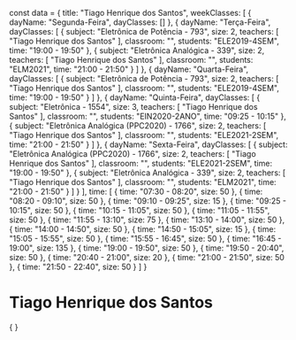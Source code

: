 const data = {
  title: "Tiago Henrique dos Santos",
  weekClasses: [
    {
      dayName: "Segunda-Feira",
      dayClasses: []
    },
    {
      dayName: "Terça-Feira",
      dayClasses: [
        {
          subject: "Eletrônica de Potência - 793",
          size: 2,
          teachers: [
            "Tiago Henrique dos Santos"
          ],
          classroom: "",
          students: "ELE2019-4SEM",
          time: "19:00 - 19:50"
        },
        {
          subject: "Eletrônica Analógica - 339",
          size: 2,
          teachers: [
            "Tiago Henrique dos Santos"
          ],
          classroom: "",
          students: "ELM2021",
          time: "21:00 - 21:50"
        }
      ]
    },
    {
      dayName: "Quarta-Feira",
      dayClasses: [
        {
          subject: "Eletrônica de Potência - 793",
          size: 2,
          teachers: [
            "Tiago Henrique dos Santos"
          ],
          classroom: "",
          students: "ELE2019-4SEM",
          time: "19:00 - 19:50"
        }
      ]
    },
    {
      dayName: "Quinta-Feira",
      dayClasses: [
        {
          subject: "Eletrônica - 1554",
          size: 3,
          teachers: [
            "Tiago Henrique dos Santos"
          ],
          classroom: "",
          students: "EIN2020-2ANO",
          time: "09:25 - 10:15"
        },
        {
          subject: "Eletrônica Analógica (PPC2020) - 1766",
          size: 2,
          teachers: [
            "Tiago Henrique dos Santos"
          ],
          classroom: "",
          students: "ELE2021-2SEM",
          time: "21:00 - 21:50"
        }
      ]
    },
    {
      dayName: "Sexta-Feira",
      dayClasses: [
        {
          subject: "Eletrônica Analógica (PPC2020) - 1766",
          size: 2,
          teachers: [
            "Tiago Henrique dos Santos"
          ],
          classroom: "",
          students: "ELE2021-2SEM",
          time: "19:00 - 19:50"
        },
        {
          subject: "Eletrônica Analógica - 339",
          size: 2,
          teachers: [
            "Tiago Henrique dos Santos"
          ],
          classroom: "",
          students: "ELM2021",
          time: "21:00 - 21:50"
        }
      ]
    }
  ],
  time: [
    {
      time: "07:30 - 08:20",
      size: 50
    },
    {
      time: "08:20 - 09:10",
      size: 50
    },
    {
      time: "09:10 - 09:25",
      size: 15
    },
    {
      time: "09:25 - 10:15",
      size: 50
    },
    {
      time: "10:15 - 11:05",
      size: 50
    },
    {
      time: "11:05 - 11:55",
      size: 50
    },
    {
      time: "11:55 - 13:10",
      size: 75
    },
    {
      time: "13:10 - 14:00",
      size: 50
    },
    {
      time: "14:00 - 14:50",
      size: 50
    },
    {
      time: "14:50 - 15:05",
      size: 15
    },
    {
      time: "15:05 - 15:55",
      size: 50
    },
    {
      time: "15:55 - 16:45",
      size: 50
    },
    {
      time: "16:45 - 19:00",
      size: 135
    },
    {
      time: "19:00 - 19:50",
      size: 50
    },
    {
      time: "19:50 - 20:40",
      size: 50
    },
    {
      time: "20:40 - 21:00",
      size: 20
    },
    {
      time: "21:00 - 21:50",
      size: 50
    },
    {
      time: "21:50 - 22:40",
      size: 50
    }
  ]
}

# Tiago Henrique dos Santos

<div>
    {
        <Grid
            title={data.title} 
            weekClasses={data.weekClasses} 
            time={data.time}
        />
    }
</div>